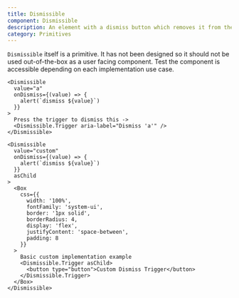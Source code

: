 ```yaml
---
title: Dismissible
component: Dismissible
description: An element with a dismiss button which removes it from the view
category: Primitives
---
```


`Dismissible` itself is a primitive. It has not been designed so it should not be used out-of-the-box as a user facing component.
Test the component is accessible depending on each implementation use case.

```tsx preview
<Dismissible
  value="a"
  onDismiss={(value) => {
    alert(`dismiss ${value}`)
  }}
>
  Press the trigger to dismiss this ->
  <Dismissible.Trigger aria-label="Dismiss 'a'" />
</Dismissible>
```

```tsx preview
<Dismissible
  value="custom"
  onDismiss={(value) => {
    alert(`dismiss ${value}`)
  }}
  asChild
>
  <Box
    css={{
      width: '100%',
      fontFamily: 'system-ui',
      border: '1px solid',
      borderRadius: 4,
      display: 'flex',
      justifyContent: 'space-between',
      padding: 8
    }}
  >
    Basic custom implementation example
    <Dismissible.Trigger asChild>
      <button type="button">Custom Dismiss Trigger</button>
    </Dismissible.Trigger>
  </Box>
</Dismissible>
```
